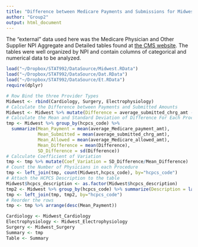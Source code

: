 ```yaml
---
title: "Difference between Medicare Payments and Submissions for Midwestern Cardiologists"
author: "Group2"
output: html_document
---
```


The "external" data used here was the Medicare Physician and Other Supplier NPI Aggregate and Detailed tables found at  [the CMS website](https://www.cms.gov/Research-Statistics-Data-and-Systems/Statistics-Trends-and-Reports/Medicare-Provider-Charge-Data/Physician-and-Other-Supplier2013.html). The tables were well organized by NPI and contain columns of categorical and numerical data to be analyzed.  

```r
load("~/Dropbox/STAT992/DataSource/Midwest.RData")
load("~/Dropbox/STAT992/DataSource/Dat.RData")
load("~/Dropbox/STAT992/DataSource/Et.RData")
require(dplyr)
```


```r
# Row Bind the three Provider Types
Midwest <- rbind(Cardiology, Surgery, Electrophysiology)
# Calculate the Difference between Payments and Submitted Amounts
Midwest <- Midwest %>% mutate(Difference = average_submitted_chrg_amt - average_Medicare_payment_amt)
# Calculate the Mean and Standard Deviation of Difference For Each Procedure
tmp <- Midwest %>% group_by(hcpcs_code) %>% 
  summarize(Mean_Payment = mean(average_Medicare_payment_amt), 
            Mean_Submitted = mean(average_submitted_chrg_amt), 
            Mean_Allowed = mean(average_Medicare_allowed_amt), 
            Mean_Difference = mean(Difference), 
            SD_Difference = sd(Difference))
# Calculate Coefficient of Variation
tmp <- tmp %>% mutate(Coef_Variation = SD_Difference/Mean_Difference)
# Count the Number of Physicians in each Procedure
tmp <- left_join(tmp, count(Midwest,hcpcs_code), by="hcpcs_code")
# Attach the HCPCS Description to the table
Midwest$hcpcs_description <- as.factor(Midwest$hcpcs_description)
tmp2 <- Midwest %>% group_by(hcpcs_code) %>% summarize(Description = last(hcpcs_description))
tmp <- left_join(tmp, tmp2, by="hcpcs_code")
# Reorder the rows
tmp <- tmp %>% arrange(desc(Mean_Payment))

Cardiology <- Midwest_Cardiology
Electrophysiology <- Midwest_Electrophysiology
Surgery <- Midwest_Surgery
Summary <- tmp
Table <- Summary
```

